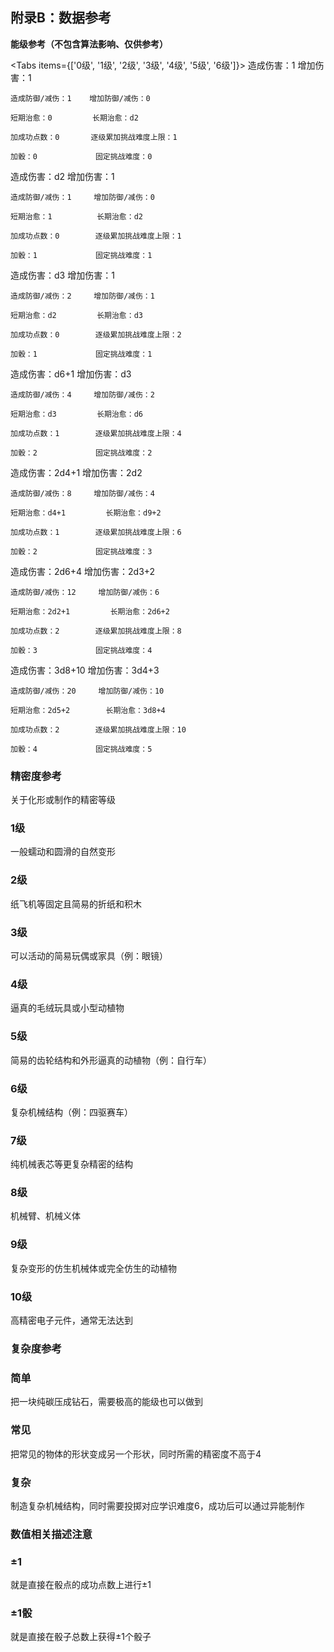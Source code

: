 
## 附录B：数据参考

**能级参考（不包含算法影响、仅供参考）**

<Tabs items={['0级', '1级', '2级', '3级', '4级', '5级', '6级']}>
  <Tab>
    造成伤害：1         增加伤害：1
    
    造成防御/减伤：1    增加防御/减伤：0 

    短期治愈：0         长期治愈：d2

    加成功点数：0       逐级累加挑战难度上限：1

    加骰：0             固定挑战难度：0  
  </Tab>
    <Tab>
    造成伤害：d2         增加伤害：1
    
    造成防御/减伤：1     增加防御/减伤：0 

    短期治愈：1          长期治愈：d2

    加成功点数：0        逐级累加挑战难度上限：1

    加骰：1             固定挑战难度：1  
  </Tab>
   <Tab>
    造成伤害：d3         增加伤害：1
    
    造成防御/减伤：2     增加防御/减伤：1 

    短期治愈：d2         长期治愈：d3

    加成功点数：0        逐级累加挑战难度上限：2

    加骰：1             固定挑战难度：1  
  </Tab>
   <Tab>
    造成伤害：d6+1         增加伤害：d3
    
    造成防御/减伤：4     增加防御/减伤：2 

    短期治愈：d3         长期治愈：d6

    加成功点数：1        逐级累加挑战难度上限：4

    加骰：2             固定挑战难度：2  
  </Tab>
    <Tab>
    造成伤害：2d4+1         增加伤害：2d2
    
    造成防御/减伤：8     增加防御/减伤：4 

    短期治愈：d4+1         长期治愈：d9+2

    加成功点数：1        逐级累加挑战难度上限：6

    加骰：2             固定挑战难度：3  
  </Tab>
     <Tab>
    造成伤害：2d6+4         增加伤害：2d3+2
    
    造成防御/减伤：12     增加防御/减伤：6 

    短期治愈：2d2+1         长期治愈：2d6+2

    加成功点数：2        逐级累加挑战难度上限：8

    加骰：3             固定挑战难度：4  
  </Tab>
   <Tab>
    造成伤害：3d8+10         增加伤害：3d4+3
    
    造成防御/减伤：20     增加防御/减伤：10 

    短期治愈：2d5+2        长期治愈：3d8+4

    加成功点数：2        逐级累加挑战难度上限：10

    加骰：4             固定挑战难度：5  
  </Tab>

</Tabs>


### 精密度参考

关于化形或制作的精密等级

<Steps>

### 1级
一般蠕动和圆滑的自然变形

### 2级
纸飞机等固定且简易的折纸和积木

### 3级
可以活动的简易玩偶或家具（例：眼镜）

### 4级
逼真的毛绒玩具或小型动植物

### 5级
简易的齿轮结构和外形逼真的动植物（例：自行车）

### 6级
复杂机械结构（例：四驱赛车）

### 7级
纯机械表芯等更复杂精密的结构

### 8级
机械臂、机械义体

### 9级
复杂变形的仿生机械体或完全仿生的动植物

### 10级
高精密电子元件，通常无法达到

</Steps>

### 复杂度参考

<Steps>

### 简单
把一块纯碳压成钻石，需要极高的能级也可以做到

### 常见
把常见的物体的形状变成另一个形状，同时所需的精密度不高于4

### 复杂
制造复杂机械结构，同时需要投掷对应学识难度6，成功后可以通过异能制作

</Steps>


### 数值相关描述注意

<Steps>

### ±1
就是直接在骰点的成功点数上进行±1

### ±1骰
就是直接在骰子总数上获得±1个骰子

</Steps>

